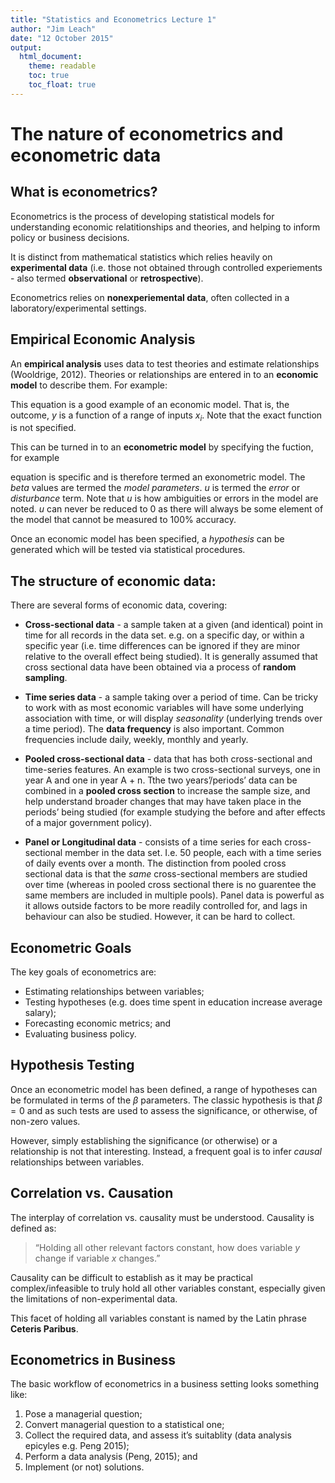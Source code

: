 ```yaml
---
title: "Statistics and Econometrics Lecture 1"
author: "Jim Leach"
date: "12 October 2015"
output:
  html_document:
    theme: readable
    toc: true
    toc_float: true
---
```


# The nature of econometrics and econometric data

## What is econometrics?

Econometrics is the process of developing statistical models for understanding economic relatitionships and theories, and helping to inform policy or business decisions. 

It is distinct from mathematical statistics which relies heavily on __experimental data__ (i.e. those not obtained through controlled experiements - also termed __observational__ or __retrospective__).

Econometrics relies on __nonexperiemental data__, often collected in a laboratory/experimental settings. 

## Empirical Economic Analysis

An __empirical analysis__ uses data to test theories and estimate relationships (Wooldrige, 2012). Theories or relationships are entered in to an __economic model__ to describe them. For example:

\begin{equation} \label{eq:economic_model}
y = f(x_1, x_2, x_3, x_4, x_5)
\end{equation}

This equation \eqref{eq:economic_model} is a good example of an economic model. That is, the outcome, $y$ is a function of a range of inputs $x_i$. Note that the exact function is not specified.

This can be turned in to an __econometric model__ by specifying the fuction, for example

\begin{equation} \label{eq:econometric_model}
y = \beta_0 + \beta_{1}x_1 + u
\end{equation}

equation \eqref{eq:econometric_model} is specific and is therefore termed an exonometric model. The $beta$ values are termed the _model parameters_. $u$ is termed the _error_ or _disturbance_ term.  Note that $u$ is how ambiguities or errors in the model are noted. $u$ can never be reduced to 0 as there will always be some element of the model that cannot be measured to 100% accuracy.

Once an economic model has been specified, a _hypothesis_ can be generated which will be tested via statistical procedures. 

## The structure of economic data:

There are several forms of economic data, covering:

* __Cross-sectional data__ - a sample taken at a given (and identical) point in time for all records in the data set. e.g. on a specific day, or within a specific year (i.e. time differences can be ignored if they are minor relative to the overall effect being studied). It is generally assumed that cross sectional data have been obtained via a process of __random sampling__. 


* __Time series data__ - a sample taking over a period of time. Can be tricky to work with as most economic variables will have some underlying association with time, or will display _seasonality_ (underlying trends over a time period). The __data frequency__ is also important. Common frequencies include daily, weekly, monthly and yearly. 

* __Pooled cross-sectional data__ - data that has both cross-sectional and time-series features. An example is two cross-sectional surveys, one in year A and one in year A + n. Tthe two years'/periods' data can be combined in a __pooled cross section__ to increase the sample size, and help understand broader changes that may have taken place in the periods' being studied (for example studying the before and after effects of a major government policy).

* __Panel or Longitudinal data__ - consists of a time series for each cross-sectional member in the data set. I.e. 50 people, each with a time series of daily events over a month. The distinction from pooled cross sectional data is that the _same_ cross-sectional members are studied over time (whereas in pooled cross sectional there is no guarentee the same members are included in multiple pools). Panel data is powerful as it allows outside factors to be more readily controlled for, and lags in behaviour can also be studied. However, it can be hard to collect. 

## Econometric Goals

The key goals of econometrics are:

* Estimating relationships between variables;
* Testing hypotheses (e.g. does time spent in education increase average salary);
* Forecasting economic metrics; and
* Evaluating business policy.

## Hypothesis Testing

Once an econometric model has been defined, a range of hypotheses can be formulated in terms of the $\beta$ parameters. The classic hypothesis is that $\beta = 0$ and as such tests are used to assess the significance, or otherwise, of non-zero values. 

However, simply establishing the significance (or otherwise) or a relationship is not that interesting. Instead, a frequent goal is to infer _causal_ relationships between variables.

## Correlation vs. Causation

The interplay of correlation vs. causality must be understood. Causality is defined as:

> "Holding all other relevant factors constant, how does variable $y$ change if variable $x$ changes."

Causality can be difficult to establish as it may be practical complex/infeasible to truly hold all other variables constant, especially given the limitations of non-experimental data. 

This facet of holding all variables constant is named by the Latin phrase __Ceteris Paribus__.

## Econometrics in Business

The basic workflow of econometrics in a business setting looks something like:

1. Pose a managerial question;
2. Convert managerial question to a statistical one;
3. Collect the required data, and assess it's suitablity (data analysis epicyles e.g. Peng 2015);
4. Perform a data analysis (Peng, 2015); and
5. Implement (or not) solutions.





